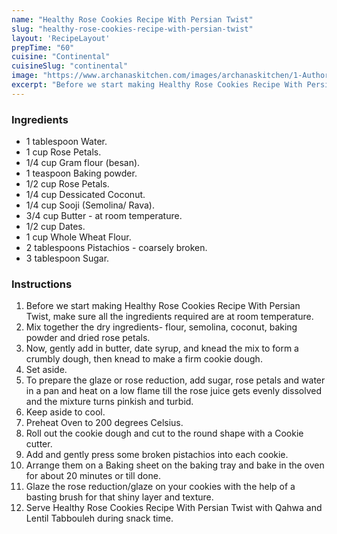 ---
name: "Healthy Rose Cookies Recipe With Persian Twist"
slug: "healthy-rose-cookies-recipe-with-persian-twist"
layout: 'RecipeLayout'
prepTime: "60"
cuisine: "Continental"
cuisineSlug: "continental"
image: "https://www.archanaskitchen.com/images/archanaskitchen/1-Author/Akansha_Bansal/Eggless_Persian_Rose_Cookies.jpg"
excerpt: "Before we start making Healthy Rose Cookies Recipe With Persian Twist, make sure all the ingredients required are at room temperature"
---

### Ingredients

- 1 tablespoon Water.
- 1 cup Rose Petals.
- 1/4 cup Gram flour (besan).
- 1 teaspoon Baking powder.
- 1/2 cup Rose Petals.
- 1/4 cup Dessicated Coconut.
- 1/4 cup Sooji (Semolina/ Rava).
- 3/4 cup Butter - at room temperature.
- 1/2 cup Dates.
- 1 cup Whole Wheat Flour.
- 2 tablespoons Pistachios - coarsely broken.
- 3 tablespoon Sugar.

### Instructions

1. Before we start making Healthy Rose Cookies Recipe With Persian Twist, make sure all the ingredients required are at room temperature.
1. Mix together the dry ingredients- flour, semolina, coconut, baking powder and dried rose petals.
1. Now, gently add in butter, date syrup, and knead the mix to form a crumbly dough, then knead to make a firm cookie dough.
1. Set aside.
1. To prepare the glaze or rose reduction, add sugar, rose petals and water in a pan and heat on a low flame till the rose juice gets evenly dissolved and the mixture turns pinkish and turbid.
1. Keep aside to cool.
1. Preheat Oven to 200 degrees Celsius.
1. Roll out the cookie dough and cut to the round shape with a Cookie cutter.
1. Add and gently press some broken pistachios into each cookie.
1. Arrange them on a Baking sheet on the baking tray and bake in the oven for about 20 minutes or till done.
1. Glaze the rose reduction/glaze on your cookies with the help of a basting brush for that shiny layer and texture.
1. Serve Healthy Rose Cookies Recipe With Persian Twist with Qahwa and Lentil Tabbouleh during snack time.
